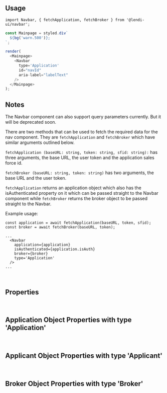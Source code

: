 
## Usage
```
import Navbar, { fetchApplication, fetchBroker } from '@lendi-ui/navbar';
```

```js
const Mainpage = styled.div`
  ${bg('warn.500')};
`;

render(
  <Mainpage>
    <Navbar
      type='Application'
      id="navId"
      aria-label="labelText"
    />
  </Mainpage>
);
```

## Notes

The Navbar component can also support query parameters currently. But it will be deprecated soon.

There are two methods that can be used to fetch the required data for the nav component. They are `fetchApplication` and `fetchBroker` which have similar arguments outlined below.

`fetchApplication (baseURL: string, token: string, sfid: string):` has three arguments, the base URL, the user token and the application sales force id.

`fetchBroker (baseURL: string, token: string)` has two arguments, the base URL and the user token.

`fetchApplication` returns an application object which also has the isAuthenticated property on it which can be passed straight to the Navbar component while `fetchBroker` returns the broker object to be passed straight to the Navbar.

Example usage:

```
const application = await fetchApplication(baseURL, token, sfid);
const broker = await fetchBroker(baseURL, token);

...
  <Navbar
    application={application}
    isAuthenticated={application.isAuth}
    broker={broker}
    type='Application'
  />
...
```
<br />

## Properties
<PropTable>
  <PropTable.Entry name="application" type="object" description="Application details"/>
  <PropTable.Entry name="broker" type="object" description="Assigned broker data"/>
  <PropTable.Entry name="isAuthenticated" type="boolean" description="Flag for whether or not a user has been authenticated."/>
  <PropTable.Entry name="onChat" type="() => void" required description="Callback function on chat button on the Right Sidebar"/>
  <PropTable.Entry name="onLogout" type="() => void" required description="Callback function on Log Out link in Left Sidebar"/>
  <PropTable.Entry name="params" type="string" description="Accept query parameters from users. This one will be deprecated soon."/>
  <PropTable.Entry name="type" type="{ 'SEM' | 'Application' | 'Marketing' }" defaultValue="Application" description="Identify which kind of navbar."/>
  <PropTable.Entry name="variant" type={'"transparent" | "white"'} defaultValue="transparent" description=""/>
</PropTable>
<br/>

## Application Object Properties with type 'Application'
<PropTable>
  <PropTable.Entry name="applicants" type="array of objects" description="The applicants associated with this application."/>
  <PropTable.Entry name="continueURL" type="URL string" description="The url for where the application should continue from."/>
  <PropTable.Entry name="isAuth" type="boolean" description="Flag for whether or not the application has been authenticated."/>
  <PropTable.Entry name="number" type="number" description="The active application number."/>
  <PropTable.Entry name="sfid" type="string" description="The sales force ID for the active application."/>
  <PropTable.Entry name="stage" type={`"started_application" | "finished_funnel2" | "finished_funnel3" | "loan_selected" | "finalised_application"`} description="Label for which stage the current application is up to."
  />
  <PropTable.Entry name="type" type={`"Refinance" | "New Purchase"`} description="Describes the type of application."/>
</PropTable>
<br/>

## Applicant Object Properties with type 'Applicant'
<PropTable>
  <PropTable.Entry name="firstName" type="string" description="The first name of the applicant."/>
  <PropTable.Entry name="sfid" type="string" description="The sales force ID of the applicant."/>
  <PropTable.Entry name="type" type="string" description="The applicant type, generally this would be 'primary'."/>
  <PropTable.Entry name="uuid" type="string" description="The lendi UUID of the applicant."/>
</PropTable>
<br/>

## Broker Object Properties with type 'Broker'
<PropTable>
  <PropTable.Entry name="fullName" type="string" description="The full name of the broker."/>
  <PropTable.Entry name="phone" type="string" description="The phone number of the broker."/>
  <PropTable.Entry name="photo" type="URL string" description="The url of the photo for the broker."/>
  <PropTable.Entry name="title" type="string" description="The job title of the broker."/>
</PropTable>

```
